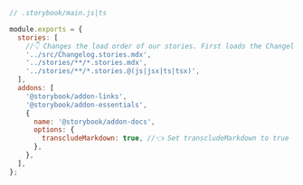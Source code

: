 ```js
// .storybook/main.js|ts

module.exports = {
  stories: [
    //👇 Changes the load order of our stories. First loads the Changelog page
    '../src/Changelog.stories.mdx',
    '../stories/**/*.stories.mdx',
    '../stories/**/*.stories.@(js|jsx|ts|tsx)',
  ],
  addons: [
    '@storybook/addon-links',
    '@storybook/addon-essentials',
    {
      name: '@storybook/addon-docs',
      options: {
        transcludeMarkdown: true, //👈 Set transcludeMarkdown to true
      },
    },
  ],
};
```
